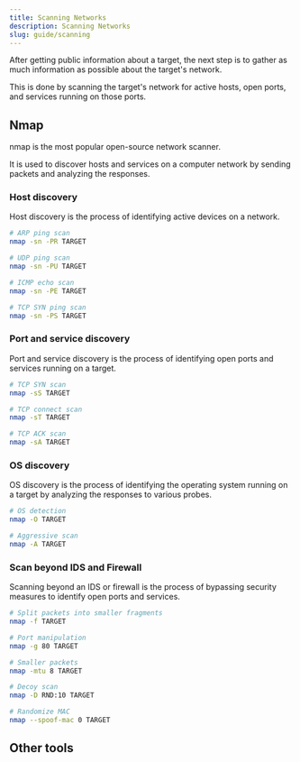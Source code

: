 ```yaml
---
title: Scanning Networks
description: Scanning Networks
slug: guide/scanning
---
```



After getting public information about a target, the next step is to gather as much information as possible about the target's network.

This is done by scanning the target's network for active hosts, open ports, and services running on those ports.

## Nmap

nmap is the most popular open-source network scanner.

It is used to discover hosts and services on a computer network by sending packets and analyzing the responses.

<LinkCard title="Official website" href="https://nmap.org/" target="_blank" />

<LinkCard
  title="Official repository"
  href="https://github.com/nmap/nmap"
  target="_blank"
/>

<LinkCard
  title="Cheat sheet 1"
  href="https://cdn.comparitech.com/wp-content/uploads/2019/06/Nmap-Cheat-Sheet.pdf"
  target="_blank"
/>

<LinkCard
  title="Cheat sheet 2"
  href="https://www.stationx.net/nmap-cheat-sheet/"
  target="_blank"
/>

<LinkCard
  title="Cheat sheet 3"
  href="https://github.com/ekol-x9/nmap-cheatsheet"
  target="_blank"
/>

### Host discovery

Host discovery is the process of identifying active devices on a network.

```bash
# ARP ping scan
nmap -sn -PR TARGET

# UDP ping scan
nmap -sn -PU TARGET

# ICMP echo scan
nmap -sn -PE TARGET

# TCP SYN ping scan
nmap -sn -PS TARGET
```

### Port and service discovery

Port and service discovery is the process of identifying open ports and services running on a target.

```bash
# TCP SYN scan
nmap -sS TARGET

# TCP connect scan
nmap -sT TARGET

# TCP ACK scan
nmap -sA TARGET
```

### OS discovery

OS discovery is the process of identifying the operating system running on a target by analyzing the responses to various probes.

```bash
# OS detection
nmap -O TARGET

# Aggressive scan
nmap -A TARGET
```

<LinkCard
  title="How To Identify Operating System Using TTL Value And Ping Command"
  description="ostechnix.com"
  href="https://ostechnix.com/identify-operating-system-ttl-ping/"
  target="_blank"
/>

### Scan beyond IDS and Firewall

Scanning beyond an IDS or firewall is the process of bypassing security measures to identify open ports and services.

```bash
# Split packets into smaller fragments
nmap -f TARGET

# Port manipulation
nmap -g 80 TARGET

# Smaller packets
nmap -mtu 8 TARGET

# Decoy scan
nmap -D RND:10 TARGET

# Randomize MAC
nmap --spoof-mac 0 TARGET
```

## Other tools

<LinkCard
  title="Hping3"
  description="A command-line oriented TCP/IP packet assembler/analyzer"
  href="https://github.com/antirez/hping"
  target="_blank"
/>

<LinkCard
  title="sx"
  description="A simple command-line tool for scanning networks"
  href="https://github.com/v-byte-cpu/sx"
  target="_blank"
/>

<LinkCard
  title="Unicornscan"
  description="A TCP/IP port scanner"
  href="https://github.com/dneufeld/unicornscan"
  target="_blank"
/>

<LinkCard
  title="Colasoft Packet Builder"
  description="A free packet generator and network scanner"
  href="https://www.colasoft.com/packet_builder/"
  target="_blank"
/>

<LinkCard
  title="Proxy Switcher"
  description="A free proxy scanner and checker"
  href="https://www.proxyswitcher.com/"
  target="_blank"
/>

<LinkCard
  title="Angry IP Scanner"
  description="A fast and friendly network scanner for Windows, Linux, and macOS"
  href="https://angryip.org/"
  target="_blank"
/>

<LinkCard
  title="MegaPing"
  description="A free ping tool that can ping multiple IP addresses and ranges"
  href="https://magnetosoft.com/product-megaping/"
  target="_blank"
/>

<LinkCard
  title="NetScanTools Pro"
  description="A powerful network scanner for Windows"
  href="https://www.netscantools.com/"
  target="_blank"
/>
